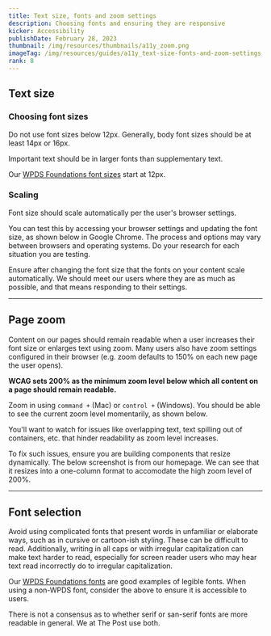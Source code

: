 ```yaml
---
title: Text size, fonts and zoom settings
description: Choosing fonts and ensuring they are responsive
kicker: Accessibility
publishDate: February 28, 2023
thumbnail: /img/resources/thumbnails/a11y_zoom.png
imageTag: /img/resources/guides/a11y_text-size-fonts-and-zoom-settings.png
rank: 8
---
```


## Text size

### Choosing font sizes

Do not use font sizes below 12px. Generally, body font sizes should be at least 14px or 16px.

Important text should be in larger fonts than supplementary text.

Our [WPDS Foundations font sizes](/foundations/typography#Font%20size) start at 12px.

### Scaling

Font size should scale automatically per the user's browser settings.

You can test this by accessing your browser settings and updating the font size, as shown below in Google Chrome. The process and options may vary between browsers and operating systems. Do your research for each situation you are testing.

Ensure after changing the font size that the fonts on your content scale automatically. We should meet our users where they are as much as possible, and that means responding to their settings.

<Container>
  <Box css={{ display: "flex", justifyContent: "center", margin: "auto" }}>
    <InlineImage
      width={836}
      height={448}
      src="/images/browser-font-size.png"
      alt="Screenshot shows The Washington Post homepage with 200% font size via Google Chrome browser settings."
    />
  </Box>
</Container>

---

## Page zoom

Content on our pages should remain readable when a user increases their font size or enlarges text using zoom. Many users also have zoom settings configured in their browser (e.g. zoom defaults to 150% on each new page the user opens).

**WCAG sets 200% as the minimum zoom level below which all content on a page should remain readable.**

Zoom in using `command +` (Mac) or `control +` (Windows). You should be able to see the current zoom level momentarily, as shown below.

You'll want to watch for issues like overlapping text, text spilling out of containers, etc. that hinder readability as zoom level increases.

To fix such issues, ensure you are building components that resize dynamically. The below screenshot is from our homepage. We can see that it resizes into a one-column format to accomodate the high zoom level of 200%.

<Container>
  <Box css={{ display: "flex", justifyContent: "center", margin: "auto" }}>
    <InlineImage
      width={836}
      height={448}
      src="/images/zoom-example.png"
      alt="Screenshot shows The Washington Post homepage at 200% page zoom."
    />
  </Box>
</Container>

---

## Font selection

Avoid using complicated fonts that present words in unfamiliar or elaborate ways, such as in cursive or cartoon-ish styling. These can be difficult to read. Additionally, writing in all caps or with irregular capitalization can make text harder to read, especially for screen reader users who may hear text read incorrectly do to irregular capitalization.

Our [WPDS Foundations fonts](/foundations/typography#Font) are good examples of legible fonts. When using a non-WPDS font, consider the above to ensure it is accessible to users.

There is not a consensus as to whether serif or san-serif fonts are more readable in general. We at The Post use both.
